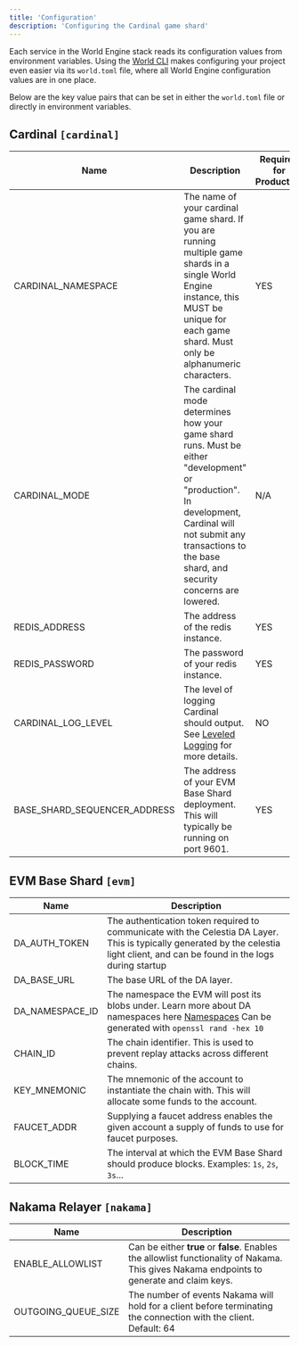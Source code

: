 ```yaml
---
title: 'Configuration'
description: 'Configuring the Cardinal game shard'
---
```


Each service in the World Engine stack reads its configuration values from environment variables. Using the [World CLI](https://github.com/Argus-Labs/world-cli) makes configuring your project even easier via its `world.toml` file, where all World Engine configuration values are in one place.

Below are the key value pairs that can be set in either the `world.toml` file or directly in environment variables.


## Cardinal `[cardinal]`
| Name                         | Description                                                                                                                                                                                                          | Required for Production |
|------------------------------|----------------------------------------------------------------------------------------------------------------------------------------------------------------------------------------------------------------------|-------------------------|
| CARDINAL_NAMESPACE           | The name of your cardinal game shard. If you are running multiple game shards in a single World Engine instance, this MUST be unique for each game shard. Must only be alphanumeric characters.                      | YES                     |
| CARDINAL_MODE                | The cardinal mode determines how your game shard runs. Must be either "development" or "production". In development, Cardinal will not submit any transactions to the base shard, and security concerns are lowered. | N/A                     |
| REDIS_ADDRESS                | The address of the redis instance.                                                                                                                                                                                   | YES                     |
| REDIS_PASSWORD               | The password of your redis instance.                                                                                                                                                                                 | YES                     |
| CARDINAL_LOG_LEVEL           | The level of logging Cardinal should output. See [Leveled Logging](https://github.com/rs/zerolog?tab=readme-ov-file#leveled-logging) for more details.                                                               | NO                      |
| BASE_SHARD_SEQUENCER_ADDRESS | The address of your EVM Base Shard deployment. This will typically be running on port 9601.                                                                                                                          | YES                     |

## EVM Base Shard `[evm]`
| Name            | Description                                                                                                                                                                                           |
|-----------------|-------------------------------------------------------------------------------------------------------------------------------------------------------------------------------------------------------|
| DA_AUTH_TOKEN   | The authentication token required to communicate with the Celestia DA Layer. This is typically generated by the celestia light client, and can be found in the logs during startup                    |
| DA_BASE_URL     | The base URL of the DA layer.                                                                                                                                                                         |
| DA_NAMESPACE_ID | The namespace the EVM will post its blobs under. Learn more about DA namespaces here [Namespaces](https://celestia.org/glossary/namespaced-merkle-tree/) Can be generated with `openssl rand -hex 10` |                                                                                                                 |
| CHAIN_ID        | The chain identifier. This is used to prevent replay attacks across different chains.                                                                                                                 |
| KEY_MNEMONIC    | The mnemonic of the account to instantiate the chain with. This will allocate some funds to the account.                                                                                              |
| FAUCET_ADDR     | Supplying a faucet address enables the given account a supply of funds to use for faucet purposes.                                                                                                    |
| BLOCK_TIME      | The interval at which the EVM Base Shard should produce blocks. Examples: `1s`, `2s`, `3s`...                                                                                                         |

## Nakama Relayer `[nakama]`
| Name                | Description                                                                                                                                 |
|---------------------|---------------------------------------------------------------------------------------------------------------------------------------------|
| ENABLE_ALLOWLIST    | Can be either **true** or **false**. Enables the allowlist functionality of Nakama. This gives Nakama endpoints to generate and claim keys. |
| OUTGOING_QUEUE_SIZE | The number of events Nakama will hold for a client before terminating the connection with the client. Default: 64                           |